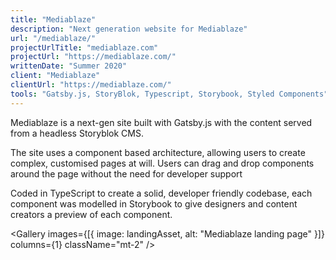 ```yaml
---
title: "Mediablaze"
description: "Next generation website for Mediablaze"
url: "/mediablaze/"
projectUrlTitle: "mediablaze.com"
projectUrl: "https://mediablaze.com/"
writtenDate: "Summer 2020"
client: "Mediablaze"
clientUrl: "https://mediablaze.com/"
tools: "Gatsby.js, StoryBlok, Typescript, Storybook, Styled Components"
---
```




Mediablaze is a next-gen site built with Gatsby.js with the content served from a headless Storyblok CMS.

The site uses a component based architecture, allowing users to create complex, customised pages at will. Users can drag and drop components around the page without the need for developer support

Coded in TypeScript to create a solid, developer friendly codebase, each component was modelled in Storybook to give designers and content creators a preview of each component.

<Gallery
  images={[{ image: landingAsset, alt: "Mediablaze landing page" }]}
  columns={1}
  className="mt-2"
/>
